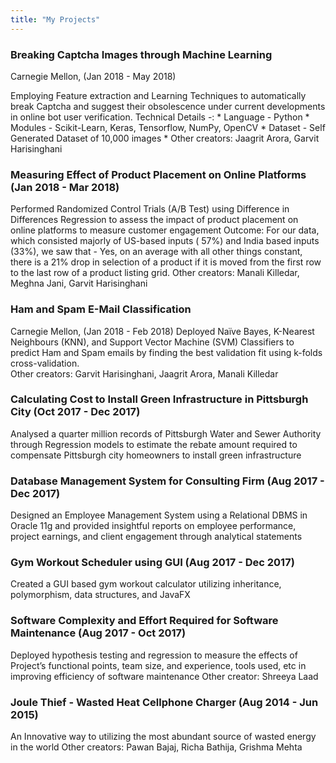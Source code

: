 ---
title: "My Projects"
---

<link rel="stylesheet" href="styles.css" type="text/css">

### Breaking Captcha Images through Machine Learning  
Carnegie Mellon, (Jan 2018 - May 2018)
  

Employing Feature extraction and Learning Techniques to automatically break Captcha and suggest	 their obsolescence under current developments in online bot user verification.
  Technical Details -:
  * Language - Python
  * Modules - Scikit-Learn, Keras, Tensorflow, NumPy, OpenCV
  * Dataset - Self Generated Dataset of 10,000 images
  * Other creators: Jaagrit Arora, Garvit Harisinghani
	
### Measuring Effect of Product Placement on Online Platforms (Jan 2018 - Mar 2018)
  Performed Randomized Control Trials (A/B Test) using Difference in Differences Regression to		assess the impact of product placement on online platforms to measure customer engagement
  Outcome: For our data, which consisted majorly of US-based inputs ( 57%) and India based inputs	 (33%), we saw that - Yes, on an average with all other things constant, there is a 21% drop in	  selection of a product if it is moved from the first row to the last row of a product listing	   grid.
  Other creators: Manali Killedar, Meghna Jani, Garvit Harisinghani
	
### Ham and Spam E-Mail Classification  

Carnegie Mellon, (Jan 2018 - Feb 2018)
Deployed Naïve Bayes, K-Nearest Neighbours (KNN), and Support Vector Machine (SVM) Classifiers to predict Ham and Spam emails by finding the best validation fit using k-folds cross-validation.  
Other creators: Garvit Harisinghani, Jaagrit Arora, Manali Killedar
	
### Calculating Cost to Install Green Infrastructure in Pittsburgh City (Oct 2017 - Dec 2017)


Analysed a quarter million records of Pittsburgh Water and Sewer Authority through Regression models to estimate the rebate amount required to compensate Pittsburgh city homeowners to install green infrastructure

### Database Management System for Consulting Firm (Aug 2017 - Dec 2017)


Designed an Employee Management System using a Relational DBMS in Oracle 11g and provided insightful reports on employee performance, project earnings, and client engagement through analytical statements

### Gym Workout Scheduler using GUI (Aug 2017 - Dec 2017)


Created a GUI based gym workout calculator utilizing inheritance, polymorphism, data structures, and JavaFX

### Software Complexity and Effort Required for Software Maintenance (Aug 2017 - Oct 2017)


Deployed hypothesis testing and regression to measure the effects of Project's functional points, team size, and experience, tools used, etc in improving efficiency of software maintenance
Other creator:	Shreeya Laad
	
### Joule Thief - Wasted Heat Cellphone Charger (Aug 2014 - Jun 2015)


An Innovative way to utilizing the most abundant source of wasted energy in the world
Other creators:	Pawan Bajaj, Richa Bathija, Grishma Mehta
